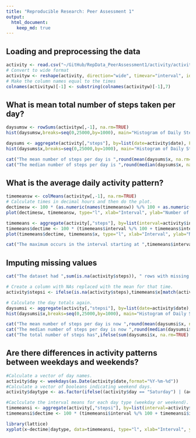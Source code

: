 ```yaml
---
title: "Reproducible Research: Peer Assessment 1"
output: 
  html_document:
    keep_md: true
---
```



## Loading and preprocessing the data

```r
activity <- read.csv("~/GitHub/RepData_PeerAssessment1/activity/activity.csv")
# Convert to wide format
activityw <- reshape(activity, direction="wide", timevar="interval", idvar="date", v.names="steps")
# Make the column names equal to the times
colnames(activityw)[-1] <- substring(colnames(activityw)[-1],7)
```

## What is mean total number of steps taken per day?

```r
daysumsw <- rowSums(activityw[,-1], na.rm=TRUE)
hist(daysumsw,breaks=seq(0,25000,by=1000), main="Histogram of Daily Steps",  xlab="Steps")

daysums <- aggregate(activity[,"steps"], by=list(date=activity$date), FUN=sum, na.rm=TRUE)
hist(daysums$x,breaks=seq(0,25000,by=1000), main="Histogram of Daily Steps", xlab="Steps")

cat("The mean number of steps per day is ",round(mean(daysums$x, na.rm=TRUE)),".\n", sep="")
cat("The median number of steps per day is ",round(median(daysums$x, na.rm=TRUE)),".\n", sep="")
```

## What is the average daily activity pattern?

```r
timemeansw <- colMeans(activityw[,-1], na.rm=TRUE)
# Calculate times in decimal hours and then do the plot.
dectimesw <- 100 * (as.numeric(names(timemeansw)) %/% 100 + as.numeric(names(timemeansw)) %% 100 / 60)
plot(dectimesw, timemeansw, type="l", xlab="Interval", ylab="Number of Steps", main=" Average Daily Activity Pattern")

timemeans <- aggregate(activity[,"steps"], by=list(interval=activity$interval), FUN=mean, na.rm=TRUE)
timemeans$dectime <- 100 * (timemeans$interval %/% 100 + timemeans$interval %% 100 / 60)
plot(timemeans$dectime, timemeans$x, type="l", xlab="Interval", ylab="Number of Steps", main=" Average Daily Activity Pattern")

cat("The maximum occurs in the interval starting at ",timemeans$interval[which.max(timemeans$x)],".\n",sep="")
```

## Imputing missing values

```r
cat("The dataset had ",sum(is.na(activity$steps)), " rows with missing values.\n", sep="")

# Create a column with NAs replaced with the mean for that time.
activity$stepsi <- ifelse(is.na(activity$steps),timemeans$x[match(activity$interval,timemeans$interval)],activity$steps)

# Calculate the day totals again.
daysumsi <- aggregate(activity[,"stepsi"], by=list(date=activity$date), FUN=sum, na.rm=TRUE)
hist(daysumsi$x,breaks=seq(0,25000,by=1000), main="Histogram of Daily Steps (after imputation", xlab="Steps")

cat("The mean number of steps per day is now ",round(mean(daysumsi$x, na.rm=TRUE))," rather than ",round(mean(daysums$x, na.rm=TRUE)),".\n", sep="")
cat("The median number of steps per day is now ",round(median(daysumsi$x, na.rm=TRUE))," rather than ",round(median(daysums$x, na.rm=TRUE)),".\n", sep="")
cat("The total number of steps has",ifelse(sum(daysumsi$x, na.rm=TRUE) > sum(daysums$x, na.rm=TRUE),"increased.","decreased."))
```

## Are there differences in activity patterns between weekdays and weekends?

```r
#Calculate a vector of day names.
activity$day <- weekdays(as.Date(activity$date,format="%Y-%m-%d"))
#Calculate a vector of booleans indicating weekend days.
activity$daytype <- as.factor(ifelse((activity$day == "Saturday") | (activity$day == "Sunday"),"weekend","weekday"))

#Caclculate the interval means for each day type (weekday or weekend).
timemeansi <- aggregate(activity[,"stepsi"], by=list(interval=activity$interval,daytype=activity$daytype), FUN=mean, na.rm=TRUE)
timemeansi$dectime <- 100 * (timemeansi$interval %/% 100 + timemeansi$interval %% 100 / 60)

library(lattice)
xyplot(x~dectime|daytype, data=timemeansi, type="l", xlab="Interval", ylab="Number of steps",layout=c(1,2), ylim=c(0,250))
```